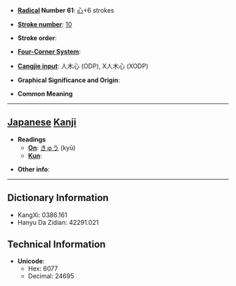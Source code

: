 * '''[[Wiktionary:Chinese radical index| Radical]] Number 61''': [[Wiktionary:Chinese radical index 心|心]]+6 strokes

* '''[[Wiktionary:Chinese total strokes index|Stroke number]]''': [[Wiktionary:Chinese total strokes index 10|10]]

* '''Stroke order''': 

* '''[[Wiktionary:Chinese four corner index|Four-Corner System]]''': 

* '''[[Wiktionary:Chinese Cangjie index|Cangjie input]]''': 人木心 (ODP), X人木心 (XODP)

* '''Graphical Significance and Origin''': 

* '''Common Meaning'''

----

== [[Japanese]] [[Kanji]] ==

* '''Readings'''
** '''[[On]]''': [[きゅう]] (kyū)
** '''[[Kun]]''': 

* '''Other info''':  

----

== Dictionary Information ==

* KangXi: 0386.161
* Hanyu Da Zidian: 42291.021

== Technical Information ==

* '''Unicode''':
** Hex: 6077
** Decimal: 24695